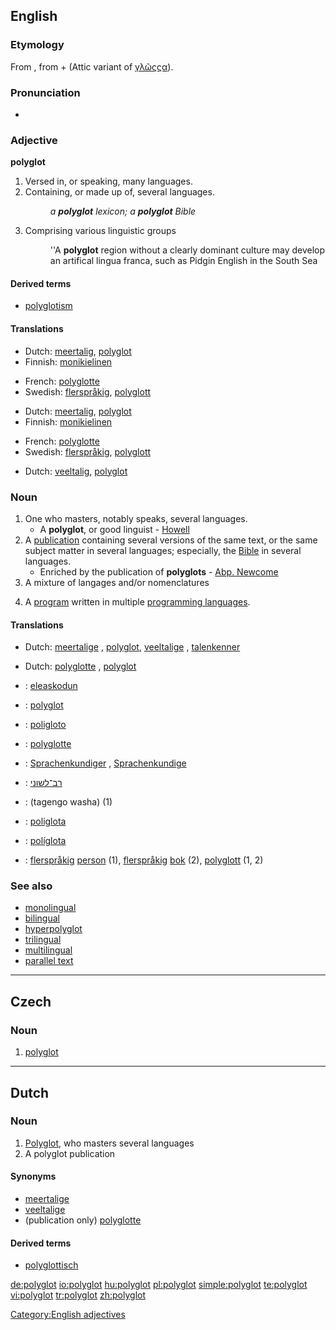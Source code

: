 ==English==

===Etymology===
From {{etyl|grc|en}} {{term|πολύγλωττος||lang=grc|tr=poluglōttos|'many-tongied, polyglot'}}, from {{term|πολύς||tr=polus|lang=grc|many}} + {{term|γλῶττα||lang=grc|tr=glōtta|'tongue, language'}} (Attic variant of [[γλῶςςα]]).

===Pronunciation===
* {{IPA|/pɒliːglɒt/}}

===Adjective===
'''polyglot'''

# Versed in, or speaking, many languages.
# Containing, or made up of, several languages.
#: ''a '''polyglot''' lexicon; a '''polyglot''' Bible''
# Comprising various linguistic groups
#:''A '''polyglot''' region without a clearly dominant culture may develop an artifical lingua franca, such as Pidgin English in the South Sea
 
====Derived terms====
* [[polyglotism]]

====Translations====
{{trans-top|Versed in, or speaking, many languages}}
* Dutch: [[meertalig]], [[#Dutch|polyglot]]
* Finnish: [[monikielinen]]
{{trans-mid}}
* French: [[polyglotte]]
* Swedish: [[flerspråkig]], [[polyglott]] 
{{trans-bottom}}

{{trans-top|Containing, or made up of, several languages}}
* Dutch: [[meertalig]], [[#Dutch|polyglot]]
* Finnish: [[monikielinen]] 
{{trans-mid}}
* French: [[polyglotte]]
* Swedish: [[flerspråkig]], [[polyglott]] 
{{trans-bottom}}

{{trans-top|Comprising various linguistic groups}}
* Dutch: [[veeltalig]], [[#Dutch|polyglot]]
{{trans-bottom}}

===Noun===
{{en-noun|polyglots}}

# One who masters, notably speaks, several languages.
#* A '''polyglot''', or good linguist - [[Howell]]
# A [[publication]] containing several versions of the same text, or the same subject matter in several languages; especially, the [[Bible]] in several languages.
#* Enriched by the publication of '''polyglots''' - [[Abp. Newcome]]
# A mixture of langages and/or nomenclatures
# {{computer programming}} A [[program]] written in multiple [[programming language]]s.

====Translations====
{{trans-top|One who masters, notably speaks, several languages}}
* Dutch: [[meertalige]] {{m}}, [[#Dutch|polyglot]], [[veeltalige]] {{m}}, [[talenkenner]] {{m}}
{{trans-bottom}}

{{trans-top|publication containing several versions of the same}}
* Dutch: [[polyglotte]] {{m|f}}, [[#Dutch|polyglot]]
{{trans-bottom}}

{{checktrans-top}}
* {{ttbc|Basque}}: [[eleaskodun]]
* {{ttbc|Czech}}: [[#Czech|polyglot]] {{m}}
* {{ttbc|Esperanto}}: [[poligloto]]
* {{ttbc|French}}: [[polyglotte]] {{m|f}}
* {{ttbc|German}}: [[Sprachenkundiger]] {{m}}, [[Sprachenkundige]] {{f}}
{{trans-mid}}
* {{ttbc|Hebrew}}: [[רב־לשוני]]
* {{ttbc|Japanese}}: {{Jpan|[[多言語話者]]}} (tagengo washa) (1)
* {{ttbc|Portuguese}}: [[poliglota]] {{m|f}}
* {{ttbc|Spanish}}: [[políglota]] {{m}}
* {{ttbc|Swedish}}: [[flerspråkig]] [[person]] {{c}} (1), [[flerspråkig]] [[bok]] {{c}} (2), [[polyglott]] {{c}} (1, 2)
{{trans-bottom}}

===See also===
* [[monolingual]]
* [[bilingual]]
* [[hyperpolyglot]]
* [[trilingual]]
* [[multilingual]]
* [[parallel text]]

[[Category:English adjectives]]

----

==Czech==

===Noun===
{{cs-noun|g=m}}

# [[#English|polyglot]]

----

==Dutch==

===Noun===
{{nl-noun|polyglotten|g=m}}

# [[#English|Polyglot]], who masters several languages
# A polyglot publication

====Synonyms====
* [[meertalige]] {{m}}
* [[veeltalige]] {{m}}
* (publication only) [[polyglotte]] {{m|v}}

====Derived terms====
* [[polyglottisch]]

[[de:polyglot]]
[[io:polyglot]]
[[hu:polyglot]]
[[pl:polyglot]]
[[simple:polyglot]]
[[te:polyglot]]
[[vi:polyglot]]
[[tr:polyglot]]
[[zh:polyglot]]